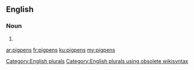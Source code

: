 ==English==

===Noun===
{{head|en}}

# {{plural of|pigpen}}

[[Category:English plurals]][[Category:English plurals using obsolete wikisyntax]]

[[ar:pigpens]]
[[fr:pigpens]]
[[ku:pigpens]]
[[my:pigpens]]